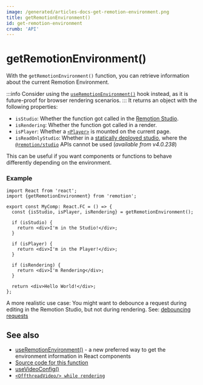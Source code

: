 ```yaml
---
image: /generated/articles-docs-get-remotion-environment.png
title: getRemotionEnvironment()
id: get-remotion-environment
crumb: 'API'
---
```


# getRemotionEnvironment()<AvailableFrom v="4.0.25" />

With the `getRemotionEnvironment()` function, you can retrieve information about the current Remotion Environment.

:::info
Consider using the [`useRemotionEnvironment()`](/docs/use-remotion-environment) hook instead, as it is future-proof for browser rendering scenarios.
:::
It returns an object with the following properties:

- `isStudio`: Whether the function got called in the [Remotion Studio](/docs/cli/studio).
- `isRendering`: Whether the function got called in a render.
- `isPlayer`: Whether a [`<Player>`](/docs/player) is mounted on the current page.
- `isReadOnlyStudio`: Whether in a [statically deployed studio](https://www.remotion.dev/docs/studio/deploy-static), where the [`@remotion/studio`](/docs/studio/api) APIs cannot be used (_available from v4.0.238_)

This can be useful if you want components or functions to behave differently depending on the environment.

### Example

```tsx twoslash
import React from 'react';
import {getRemotionEnvironment} from 'remotion';

export const MyComp: React.FC = () => {
  const {isStudio, isPlayer, isRendering} = getRemotionEnvironment();

  if (isStudio) {
    return <div>I'm in the Studio!</div>;
  }

  if (isPlayer) {
    return <div>I'm in the Player!</div>;
  }

  if (isRendering) {
    return <div>I'm Rendering</div>;
  }

  return <div>Hello World!</div>;
};
```

A more realistic use case: You might want to debounce a request during editing in the Remotion Studio, but not during rendering. See: [debouncing requests](/docs/data-fetching#debouncing-requests)

## See also

- [useRemotionEnvironment()](/docs/use-remotion-environment) - a new preferred way to get the environment information in React components
- [Source code for this function](https://github.com/remotion-dev/remotion/blob/main/packages/core/src/get-remotion-environment.ts)
- [useVideoConfig()](/docs/use-video-config)
- [`<OffthreadVideo/> while rendering`](/docs/miscellaneous/snippets/offthread-video-while-rendering)

